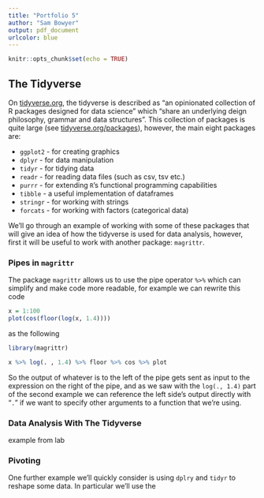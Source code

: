 ```yaml
---
title: "Portfolio 5"
author: "Sam Bowyer"
output: pdf_document
urlcolor: blue
---
```


```r
knitr::opts_chunk$set(echo = TRUE)
```

## The Tidyverse
On [tidyverse.org](www.tidyverse.org), the tidyverse is described as "an opinionated collection of R packages designed for data science" which "share an underlying deign philosophy, grammar and data structures".
This collection of packages is quite large (see [tidyverse.org/packages](https://www.tidyverse.org/packages/)), however, the main eight packages are:

- `ggplot2` - for creating graphics
- `dplyr` - for data manipulation
- `tidyr` - for tidying data
- `readr` - for reading data files (such as csv, tsv etc.)
- `purrr` - for extending `R`'s functional programming capabilities
- `tibble` - a useful implementation of dataframes
- `stringr` - for working with strings
- `forcats` - for working with factors (categorical data)

We'll go through an example of working with some of these packages that will give an idea of how the tidyverse is used for data analysis, however, first it will be useful to work with another package: `magrittr`.

### Pipes in `magrittr`
The package `magrittr` allows us to use the pipe operator `%>%` which can simplify and make code more readable, for example we can rewrite this code
```r
x = 1:100
plot(cos(floor(log(x, 1.4))))
```
as the following
```r
library(magrittr)

x %>% log(. , 1.4) %>% floor %>% cos %>% plot
```

So the output of whatever is to the left of the pipe gets sent as input to the expression on the right of the pipe, and as we saw with the `log(., 1.4)` part of the second example we can reference the left side's output directly with "`.`" if we want to specify other arguments to a function that we're using.

### Data Analysis With The Tidyverse
example from lab

### Pivoting
One further example we'll quickly consider is using `dplry` and `tidyr` to reshape some data.
In particular we'll use the

